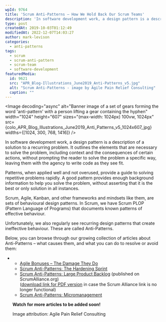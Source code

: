 ```yaml
---
wpId: 9764
title: 'Scrum Anti-Patterns – How We Hold Back Our Scrum Teams'
description: 'In software development work, a design pattern is a description of a solution to a recurring problem. It outlines the elements that are necessary to solve the problem, including context and the consequences of certain actions, without prompting the reader to solve the problem a specific way, leaving them with the agency to write code ...'
type: post
createdAt: 2019-10-03T01:12:49
modifiedAt: 2022-12-07T14:03:27
author: mark-levison
categories:
  - anti-patterns
tags:
  - scrum
  - scrum-anti-pattern
  - scrum-team
  - software-development
featuredMedia:
  id: 9621
  src: "APR_Blog-Illustrations_June2019_Anti-Patterns_v5.jpg"
  alt: "Scrum Anti-Patterns - image by Agile Pain Relief Consulting"
  caption: ""
---
```





<Image decoding="async" alt="Banner image of a set of gears forming the word 'anti-pattern' with a person lifting a gear containing the hyphen" width="1024" height="607" sizes="(max-width: 1024px) 100vw, 1024px" src={colo_APR_Blog_Illustrations_June2019_Anti_Patterns_v5_1024x607_jpg} widths={[1024, 300, 768, 1416]} />

In software development work, a design pattern is a description of a solution to a recurring problem. It outlines the elements that are necessary to solve the problem, including context and the consequences of certain actions, without prompting the reader to solve the problem a specific way, leaving them with the agency to write code as they see fit.

Patterns, when applied well and not overused, provide a guide to solving repetitive problems rapidly. A good pattern provides enough background information to help you solve the problem, without asserting that it is the best or only solution in all instances.

Scrum, Agile, Kanban, and other frameworks and mindsets like them, are sets of behavioural design patterns. In Scrum, we have Scrum PLOP (Pattern Language of Programs) that documents known patterns of effective behaviour.

Unfortunately, we also regularly see recurring design patterns that create ineffective behaviour. These are called Anti-Patterns.

Below, you can browse through our growing collection of articles about Anti-Patterns – what causes them, and what you can do to resolve or avoid them:

*   *   [Agile Bonuses – The Damage They Do](/blog/agile-bonuses-the-damage-they-do.html)
    *   [Scrum Anti-Patterns: The Hardening Sprint](/blog/antipattern-hardening-sprint.html)
    *   [Scrum Anti-Patterns: Large Product Backlog](https://resources.scrumalliance.org/Article/scrum-anti-patterns-large-product-backlog) (published on ScrumAlliance.org)  
        ([download link for PDF version](https://www.dropbox.com/s/hnn9qte2efneyb8/Scrum%20AntiPatterns%20Large%20Product%20Backlog.pdf?dl=0) in case the Scrum Alliance link is no longer functional)
    *   [Scrum Anti-Patterns: Micromanagement](/blog/scrum-anti-patterns-micromanagement.html)
    
    **Watch for more articles to be added soon!**
    
    Image attribution: Agile Pain Relief Consulting